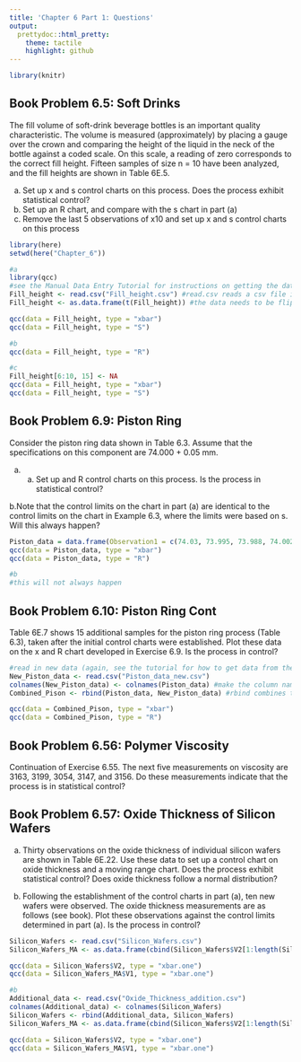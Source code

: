 ```yaml
---
title: 'Chapter 6 Part 1: Questions'
output:
  prettydoc::html_pretty:
    theme: tactile
    highlight: github
---
```



```r
library(knitr)
```


## Book Problem 6.5: Soft Drinks

The fill volume of soft-drink beverage bottles is an important quality characteristic. The volume is measured (approximately) by placing a gauge over the crown and comparing the height of the liquid in the neck of the bottle against a coded scale. On this scale, a reading of zero corresponds to the correct fill height. Fifteen samples of size n = 10 have been analyzed, and the fill heights are shown in Table 6E.5.  
  
  
a. Set up x and s control charts on this process.
Does the process exhibit statistical control?  
b. Set up an R chart, and compare with the s chart
in part (a)  
c. Remove the last 5 observations of x10 and set up x and s control charts on this process

```r
library(here)
setwd(here("Chapter_6"))
```

```r
#a
library(qcc)
#see the Manual Data Entry Tutorial for instructions on getting the data to a csv format
Fill_height <- read.csv("Fill_height.csv") #read.csv reads a csv file into R
Fill_height <- as.data.frame(t(Fill_height)) #the data needs to be flipped using the t() function, which transposes matrices and dataframes. We then turn that transpose into a dataframe with the as.data.frame function

qcc(data = Fill_height, type = "xbar")
qcc(data = Fill_height, type = "S")
```
  
```r
#b
qcc(data = Fill_height, type = "R")
```

```r
#c
Fill_height[6:10, 15] <- NA
qcc(data = Fill_height, type = "xbar")
qcc(data = Fill_height, type = "S")
```

## Book Problem 6.9: Piston Ring  

  
Consider the piston ring data shown in Table 6.3.
Assume that the specifications on this component are 74.000 + 0.05 mm.
    
a. (a) Set up and R control charts on this process. Is the process in statistical control?
  
b.Note that the control limits on the chart in part (a) are identical to the control limits on the chart in Example 6.3, where the limits were based on s. Will this always happen?
  
```r
Piston_data = data.frame(Observation1 = c(74.03, 73.995, 73.988, 74.002, 73.992,	74.009,	73.995,	73.985,	74.008,	73.998,	73.994,	74.004,	73.983,	74.006,	74.012,	74,	73.994,	74.006,	73.984,	74,	73.982,	74.004,	74.01,	74.015,	73.982), Observation2 = c(74.002,	73.992,	74.024,	73.996,	74.007,	73.994,	74.006,	74.003,	73.995,	74,	73.998,	74,	74.002,	73.967,	74.014,	73.984,	74.012,	74.01,	74.002,	74.01,	74.001,	73.999,	73.989,	74.008,	73.984), Observation3 = c(74.019,	74.001,	74.021,	73.993,	74.015,	73.997,	73.994,	73.993,	74.009,	73.99,	73.994,	74.007,	73.998,	73.994,	73.998,	74.005,	73.986,	74.018,	74.003,	74.013,	74.015,	73.99,	73.99,	73.993,	73.995), Observation4 = c(73.992,	74.011,	74.005,	74.015,	73.989,	73.985,	74,	74.015,	74.005,	74.007,	73.995,	74,	73.997,	74,	73.999,	73.998,	74.005,	74.003,	74.005,	74.02,	74.005,	74.006,	74.009,	74,	74.017), Observation5 = c(74.008,	74.004,	74.002,	74.009,	74.014,	73.993,	74.005,	73.988,	74.004,	73.995,	73.99,	73.996,	74.012,	73.984,	74.007,	73.996,	74.007,	74,	73.997,	74.009,	73.996,	74.009,	74.014,	74.01,	74.013))
qcc(data = Piston_data, type = "xbar")
qcc(data = Piston_data, type = "R")
```

```r
#b
#this will not always happen
```
  
  
## Book Problem 6.10: Piston Ring Cont
  
Table 6E.7 shows 15 additional samples for the piston ring process (Table 6.3), taken after the initial control charts were established. Plot these data on the x and R chart developed in Exercise 6.9. Is the process in control?  

```r
#read in new data (again, see the tutorial for how to get data from the textbook into R)
New_Piston_data <- read.csv("Piston_data_new.csv")
colnames(New_Piston_data) <- colnames(Piston_data) #make the column names match each other
Combined_Pison <- rbind(Piston_data, New_Piston_data) #rbind combines the rows of the two dataframes using the column names

qcc(data = Combined_Pison, type = "xbar")
qcc(data = Combined_Pison, type = "R")
```
  
  
  
  
  
## Book Problem 6.56: Polymer Viscosity

Continuation of Exercise 6.55. The next five measurements on viscosity are 3163, 3199, 3054, 3147, and 3156. Do these measurements indicate that the process is in statistical control?

## Book Problem 6.57: Oxide Thickness of Silicon Wafers
  
  
a. Thirty observations on the oxide thickness of individual silicon wafers are shown in Table 6E.22. Use these data to set up a control chart on oxide thickness and a moving range chart. Does the process exhibit statistical control? Does oxide thickness follow a normal distribution?  
  
b. Following the establishment of the control charts in part (a), ten new wafers were observed. The oxide thickness measurements are as follows (see book). Plot these observations against the control limits determined in part (a). Is the process in control?

```r
Silicon_Wafers <- read.csv("Silicon_Wafers.csv")
Silicon_Wafers_MA <- as.data.frame(cbind(Silicon_Wafers$V2[1:length(Silicon_Wafers$V2)-1], Silicon_Wafers$V2[2:length(Silicon_Wafers$V2)]), ncol=2)

qcc(data = Silicon_Wafers$V2, type = "xbar.one")
qcc(data = Silicon_Wafers_MA$V1, type = "xbar.one")

```

```r
#b
Additional_data <- read.csv("Oxide_Thickness_addition.csv")
colnames(Additional_data) <- colnames(Silicon_Wafers)
Silicon_Wafers <- rbind(Additional_data, Silicon_Wafers)
Silicon_Wafers_MA <- as.data.frame(cbind(Silicon_Wafers$V2[1:length(Silicon_Wafers$V2)-1], Silicon_Wafers$V2[2:length(Silicon_Wafers$V2)]), ncol=2)

qcc(data = Silicon_Wafers$V2, type = "xbar.one")
qcc(data = Silicon_Wafers_MA$V1, type = "xbar.one")

```





